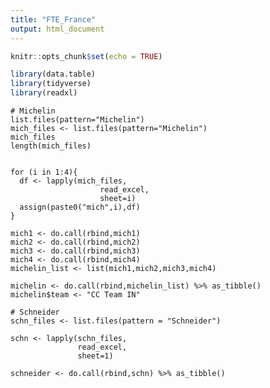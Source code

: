 ```yaml
---
title: "FTE_France"
output: html_document
---
```


```r
knitr::opts_chunk$set(echo = TRUE)
```

```r
library(data.table)
library(tidyverse)
library(readxl)
```


```r-Indie

# Michelin
list.files(pattern="Michelin")
mich_files <- list.files(pattern="Michelin")
mich_files
length(mich_files)


for (i in 1:4){
  df <- lapply(mich_files,
                    read_excel,
                    sheet=i)
  assign(paste0("mich",i),df)
}

mich1 <- do.call(rbind,mich1)
mich2 <- do.call(rbind,mich2)
mich3 <- do.call(rbind,mich3)
mich4 <- do.call(rbind,mich4)
michelin_list <- list(mich1,mich2,mich3,mich4)

michelin <- do.call(rbind,michelin_list) %>% as_tibble()
michelin$team <- "CC Team IN"

# Schneider
schn_files <- list.files(pattern = "Schneider")

schn <- lapply(schn_files,
               read_excel,
               sheet=1) 

schneider <- do.call(rbind,schn) %>% as_tibble()


```

